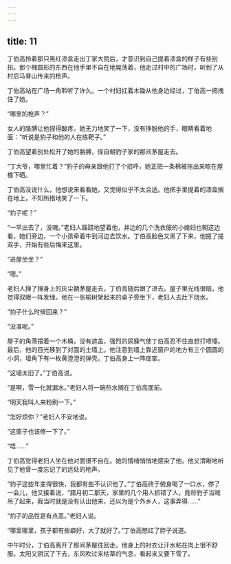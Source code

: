 ```yaml
---
---
---
```

title: 11
---




丁伯高拎着那只黑红漆盒走出丁家大院后，才意识到自己提着漆盒的样子有些别扭。那个椭圆形的东西在他手里不自在地晃荡着，他走过村中的广场时，听到了从村后马脊山传来的枪声。

丁伯高站在广场一角聆听了许久。一个村妇扛着木锄从他身边经过，丁伯高一把拽住了她。

“哪里的枪声？”

女人的胳膊让他捏得酸疼，她无力地笑了一下，没有挣脱他的手，眼睛看着地面：“听说是豹子和他的人在练靶子。”

丁伯高望着别处松开了她的胳膊，径自朝豹子家的那间茅屋走去。

“丁大爷，哪里忙着？”豹子的母亲跟他打了个招呼，她正把一条棉被拖出来晾在屋檐下晒。

丁伯高没说什么，他想说来看看她，又觉得似乎不太合适。他把手里提着的漆盒搁在地上，不知所措地笑了一下。

“豹子呢？”

“一早出去了，没魂。”老妇人蹊跷地望着他，井边的几个洗衣服的小媳妇也朝这边看，她们旁边，一个小孩牵着牛到河边去饮水。丁伯高脸色又黑了下来，他搓了搓双手，开始有些后悔来这里。

“进屋坐坐？”

“嗯。”

老妇人掸了掸身上的灰尘朝茅屋走去，丁伯高随后跟了进去。屋子里光线很暗，他觉得双眼一阵发绿。他在一张榆树架起来的桌子旁坐下，老妇人去灶下烧水。

“豹子什么时候回来？”

“没准呢。”

屋子的角落摆着一个木桶，没有遮盖，强烈的尿臊气使丁伯高忍不住直想打喷嚏。最后，他的目光移到了对面的土墙上。他注意到墙上靠近窗户的地方有三个圆圆的小洞，墙角下有一枚黄澄澄的弹壳。丁伯高身上一阵痉挛。

“这墙太旧了。”丁伯高说。

“是啊，雪一化就漏水。”老妇人将一碗热水搁在丁伯高面前。

“明天我叫人来粉刷一下。”

“怎好烦你？”老妇人不安地说。

“这窗子也该修一下了。”

“唔……”

丁伯高觉得老妇人坐在他对面很不自在。她的情绪悄悄地感染了他。他又清晰地听见了他曾一度忘记了的远处的枪声。

“豹子这些年变得很快，我都有些不认识他了。”丁伯高终于俯身喝了一口水，停了一会儿，他又接着说，“腊月初二那天，家里的几个用人抓错了人，竟将豹子当贼吊了起来，我当时就是没有认出他来，还以为是个外乡人，这事弄得……”

“豹子的品性是有点恶。”老妇人说。

“哪里哪里，孩子都有些癖好，大了就好了。”丁伯高憋红了脖子说道。

中午时分，丁伯高离开了那间茅屋往回走。他身上的衬衣让汗水粘在肉上很不舒服。太阳又阴沉了下去，东风吹过来枯草的气息，看起来又要下雪了。